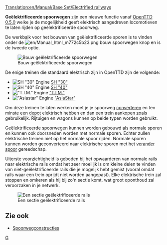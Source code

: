 [[Translation:en/Manual/Base Set/Electrified railways]]
{{nl/Typen spoorweg}}

'''Geëlektrificeerde spoorwegen''' zijn een nieuwe functie vanaf [[nl/Manual/Main Page|OpenTTD 0.5.0]] welke je de mogelijkheid geeft elektrisch aangedreven locomotieven te laten rijden op geëlektrificeerde spoorweg.

De werkbalk voor het bouwen van geëlektrificeerde sporen is te vinden onder de [[File:en/Manual html m772c5b23.png]] bouw spoorwegen knop en is de tweede optie.

[[File:nl/Spoorwegmenu.png|none|Bouw geëlektrificeerde spoorwegen]]

De enige treinen die standaard elektrisch zijn in OpenTTD zijn de volgende:
*[[File:en/Sh30.png|SH "30" Engine]] [[nl/Manual/Base Set/Trains/SH "30"|SH "30"]]
*[[File:en/Sh40.png|SH "40" Engine]] [[nl/Manual/Base Set/Trains/SH "40"|SH "40"]]
*[[File:en/Tim.png|"T.I.M." Engine]] [[nl/Manual/Base Set/Trains/T.I.M.|"T.I.M."]]
*[[File:en/Asiastar.png|"Asiastar" Engine]] [[nl/Manual/Base Set/Trains/AsiaStar|"AsiaStar"]]

Om deze treinen te laten werken moet je je spoorweg [[nl/Manual/Verander spoortype|converteren]] en ten minste een [[nl/Manual/Depots|depot]] elektrisch hebben en dan een trein aankopen zoals gebruikelijk. Rijtuigen en wagons kunnen op beide typen worden gebruikt.

Geëlektrificeerde spoorwegen kunnen worden gebouwd als normale sporen en kunnen ook doorsneden worden met normale sporen. Echter zullen elektrische treinen niet op het normale spoor rijden. Normale sporen kunnen worden geconverteerd naar elektrische sporen met het [[nl/Manual/Verander spoortype|verander spoor]] gereedschap.

Uiterste voorzichtigheid is geboden bij het opwaarderen van normale rails naar elektrische rails omdat het zeer moeilijk is om kleine delen te vinden van niet-geëlektrificeerde rails die je mogelijk hebt gemist (vooral omdat rails waar een trein oprijdt niet worden aangepast). Elke elektrische trein zal stoppen en omkeren als hij bij zo'n sectie komt, wat groot oponthoud zal veroorzaken in je netwerk.

[[File:en/Erailways.png|none|frame|Een sectie geëlektrificeerde rails]]

{{nl/Kenmerken|0.5|text= 0.5.0}}

==Zie ook==
*[[nl/Manual/Spoorwegconstructies|Spoorwegconstructies]]

[[Category:nl/Constructie|G]]
